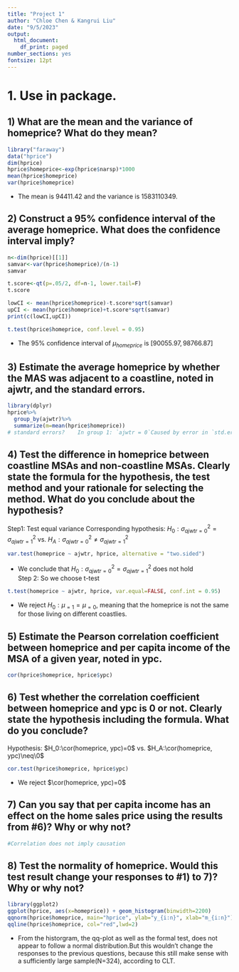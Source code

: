 ```yaml
---
title: "Project 1"
author: "Chloe Chen & Kangrui Liu"
date: "9/5/2023"
output:
  html_document:
    df_print: paged
number_sections: yes
fontsize: 12pt
---
```

# 1. Use \texttt{hprice} in \texttt{faraway} package.

## 1) What are the mean and the variance of homeprice? What do they mean?
```r
library("faraway")
data("hprice")
dim(hprice)
hprice$homeprice<-exp(hprice$narsp)*1000
mean(hprice$homeprice)
var(hprice$homeprice)
```
* The mean is $94411.42$ and the variance is $1583110349$.\


## 2) Construct a 95% confidence interval of the average homeprice. What does the confidence interval imply?
```r
n<-dim(hprice)[[1]]
samvar<-var(hprice$homeprice)/(n-1)
samvar

t.score<-qt(p=.05/2, df=n-1, lower.tail=F)
t.score

lowCI <- mean(hprice$homeprice)-t.score*sqrt(samvar)
upCI <- mean(hprice$homeprice)+t.score*sqrt(samvar)
print(c(lowCI,upCI))

t.test(hprice$homeprice, conf.level = 0.95)
```
* The 95% confidence interval of $\mu_{homeprice}$ is $[90055.97, 98766.87]$\

## 3) Estimate the average homeprice by whether the MAS was adjacent to a coastline, noted in ajwtr, and the standard errors.
```r
library(dplyr)
hprice%>%
  group_by(ajwtr)%>%
  summarize(m=mean(hprice$homeprice))
# standard errors?    In group 1: `ajwtr = 0`Caused by error in `std.error()`: could not find function "std.error"
```


## 4) Test the difference in homeprice between coastline MSAs and non-coastline MSAs. Clearly state the formula for the hypothesis, the test method and your rationale for selecting the method. What do you conclude about the hypothesis?
Step1: Test equal variance
Corresponding hypothesis: $H_0:\sigma^2_{ajwtr=0}=\sigma^2_{ajwtr=1}$ vs. $H_A:\sigma^2_{ajwtr=0}\neq\sigma^2_{ajwtr=1}$
```r
var.test(homeprice ~ ajwtr, hprice, alternative = "two.sided")
```

* We conclude that $H_0:\sigma^2_{ajwtr=0}=\sigma^2_{ajwtr=1}$ does not hold \
Step 2: So we choose t-test

```r
t.test(homeprice ~ ajwtr, hprice, var.equal=FALSE, conf.int = 0.95)
```
* We reject $H_0: \mu_{=1}=\mu_{=0}$, meaning that the homeprice is not the same for those living on different coastlies.


## 5) Estimate the Pearson correlation coefficient between homeprice and per capita income of the MSA of a given year, noted in ypc.
```r
cor(hprice$homeprice, hprice$ypc)
```
\hfill

## 6) Test whether the correlation coefficient between homeprice and ypc is 0 or not. Clearly state the hypothesis including the formula. What do you conclude?
Hypothesis: $H_0:\cor(homeprice, ypc)=0$ vs. $H_A:\cor(homeprice, ypc)\neq\0$
```r
cor.test(hprice$homeprice, hprice$ypc)
```
* We reject $\cor(homeprice, ypc)=0$


## 7) Can you say that per capita income has an effect on the home sales price using the results from #6)? Why or why not?
```r
#Correlation does not imply causation
```

## 8) Test the normality of homeprice. Would this test result change your responses to #1) to 7)? Why or why not?
```r
library(ggplot2)
ggplot(hprice, aes(x=homeprice)) + geom_histogram(binwidth=2200)
qqnorm(hprice$homeprice, main="hprice", ylab="y_{i:n}", xlab="m_{i:n}") 
qqline(hprice$homeprice, col="red",lwd=2)
```




* From the historgram, the qq-plot as well as the formal test, \texttt{homeprice} does not appear to follow a normal distribution.But this wouldn't change the responses to the previous questions, because this still make sense with a sufficiently large sample(N=324), according to CLT.\
